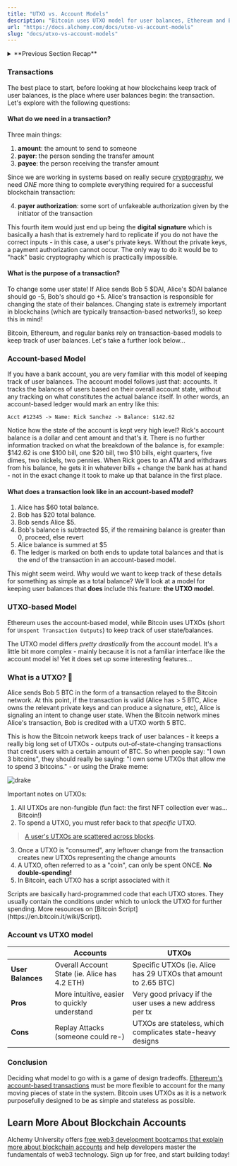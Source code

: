 ```yaml
---
title: "UTXO vs. Account Models"
description: "Bitcoin uses UTXO model for user balances, Ethereum and EVM chains use account model. UTXOs are non-fungible and spent once, accounts track overall balance."
url: "https://docs.alchemy.com/docs/utxo-vs-account-models"
slug: "docs/utxo-vs-account-models"
---
```


<details>
<summary>**Previous Section Recap**</summary>

In the previous section, we looked at peer-to-peer network architecture, one of the main functional pillars of a decentralized distributed network like Bitcoin and Ethereum. The traditional "web2" model, typically relies on server-based network architecture.

| Server-based                                                                                                                                                           | Peer-to-peer (p2p)                                                                                               |                                                     |
| ---------------------------------------------------------------------------------------------------------------------------------------------------------------------- | ---------------------------------------------------------------------------------------------------------------- | --------------------------------------------------- |
| Centralized, clients send a request, central server responds back                                                                                                      | Every node holds a copy of ledger, any node can read/write it under the right conditions (meets consensus rules) |                                                     |
| Developers and applications can be de-platformed (look up what happened to Zynga at Facebook!). Data integrity is vulnerable since server owner can manipulate at whim | Data integrity is protected by consensus rules. Everyone keeps copy of ledger, no central location.              | Very good privacy if user uses a new address per tx |
| Limits innovation                                                                                                                                                      | Permissionless innovation                                                                                        |                                                     |

Nodes in a blockchain peer-to-peer network, like Bitcoin, can leave and re-enter the network at will. Bitcoin has nodes including [full nodes](https://www.alchemy.com/overviews/what-is-an-ethereum-node) and [light nodes](https://www.alchemy.com/overviews/light-node).

* **full node**: contains [entire blockchain file](https://ycharts.com/indicators/bitcoin_blockchain_size).

* **light node**: does not require full blockchain file download, communicates with a full node to allow for lightweight clients to work (ie. wallets)

With traditional web2 server-based platforms, keeping track of user data and information is actually a lot easier than it is on the blockchain. This is because there is a single centralized server that stores the state of user accounts. There's no need for [consensus](/docs/what-are-blockchain-consensus-mechanisms) or resolving discrepancies since there's only one central place that stores information.

However, when you move to a decentralized system, [the problem of storing user balances becomes tricky](/docs/proof-of-work). Decentralized networks like Bitcoin and Ethereum need specific models for keeping track of the state of users. Bitcoin uses the **UTXO model** to keep track of user balances. Ethereum and other EVM chains use the **account model** to keep track of user balances. Let's dig in further...

<Info>
  UTXO stands for **Unspent Transaction Output**. You will see the term UTXO used a bit in this lesson! Bitcoin uses the UTXO model, so we like to include it because it helps us understand tradeoffs in blockchain storage models as well as it will help us compare and contrast to Ethereum and its use of the Account model.
</Info>

You thought we would already be learning [Solidity](/docs/solidity-syntax), huh? Ah well, we are starting from scratch and digging into the fundamentals of what makes blockchains tick. It is important to understand these concepts as they will make you a better-rounded [smart contract engineer](https://university.alchemy.com/ethereum). Let's dig in...
</details>

### Transactions

The best place to start, before looking at how blockchains keep track of user balances, is the place where user balances begin: the transaction. Let's explore with the following questions:

#### What do we need in a transaction?

Three main things:

1. **amount**: the amount to send to someone
2. **payer**: the person sending the transfer amount
3. **payee**: the person receiving the transfer amount

Since we are working in systems based on really secure [cryptography](/docs/public-key-cryptography), we need *ONE* more thing to complete everything required for a successful blockchain transaction:

4. **payer authorization**: some sort of unfakeable authorization given by the initiator of the transaction

This fourth item would just end up being the **digital signature** which is basically a hash that is extremely hard to replicate if you do not have the correct inputs - in this case, a user's private keys. Without the private keys, a payment authorization cannot occur. The only way to do it would be to "hack" basic cryptography which is practically impossible.

#### What is the purpose of a transaction?

To change some user state! If Alice sends Bob 5 $DAI, Alice's $DAI balance should go -5, Bob's should go +5. Alice's transaction is responsible for changing the state of their balances. Changing state is extremely important in blockchains (which are typically transaction-based networks!), so keep this in mind!

Bitcoin, Ethereum, and regular banks rely on transaction-based models to keep track of user balances. Let's take a further look below...

### Account-based Model

If you have a bank account, you are very familiar with this model of keeping track of user balances. The account model follows just that: accounts. It tracks the balances of users based on their overall account state, without any tracking on what constitutes the actual balance itself. In other words, an account-based ledger would mark an entry like this:

```text
Acct #12345 -> Name: Rick Sanchez -> Balance: $142.62
```

Notice how the state of the account is kept very high level? Rick's account balance is a dollar and cent amount and that's it. There is no further information tracked on what the breakdown of the balance is, for example: $142.62 is one $100 bill, one $20 bill, two $10 bills, eight quarters, five dimes, two nickels, two pennies. When Rick goes to an ATM and withdraws from his balance, he gets it in whatever bills + change the bank has at hand - not in the exact change it took to make up that balance in the first place.

#### What does a transaction look like in an account-based model?

1. Alice has $60 total balance.
2. Bob has $20 total balance.
3. Bob sends Alice $5.
4. Bob's balance is subtracted $5, if the remaining balance is greater than 0, proceed, else revert
5. Alice balance is summed at $5
6. The ledger is marked on both ends to update total balances and that is the end of the transaction in an account-based model.

This might seem weird. Why would we want to keep track of these details for something as simple as a total balance? We'll look at a model for keeping user balances that **does** include this feature: **the UTXO model**.

### UTXO-based Model

Ethereum uses the account-based model, while Bitcoin uses UTXOs (short for `Unspent Transaction Outputs`) to keep track of user state/balances.

The UTXO model differs *pretty drastically* from the account model. It's a little bit more complex - mainly because it is not a familiar interface like the account model is! Yet it does set up some interesting features...

### What is a UTXO? 🤔

Alice sends Bob 5 BTC in the form of a transaction relayed to the Bitcoin network. At this point, if the transaction is valid (Alice has > 5 BTC, Alice owns the relevant private keys and can produce a signature, etc), Alice is signaling an intent to change user state. When the Bitcoin network mines Alice's transaction, Bob is credited with a UTXO worth 5 BTC.

This is how the Bitcoin network keeps track of user balances - it keeps a really big long set of UTXOs - outputs out-of-state-changing transactions that credit users with a certain amount of BTC. So when people say: "I own 3 bitcoins", they should really be saying: "I own some UTXOs that allow me to spend 3 bitcoins." - or using the Drake meme:

![drake](drake.jpg)

Important notes on UTXOs:

1. All UTXOs are non-fungible (fun fact: the first NFT collection ever was... Bitcoin!)
2. To spend a UTXO, you must refer back to that *specific* UTXO.

> [A user's UTXOs are scattered across blocks](https://www.horizen.io/blockchain-academy/assets/post_files/technology/expert/4.1-utxo-vs-account/dag-vs-database_M.jpg).

3. Once a UTXO is "consumed", any leftover change from the transaction creates new UTXOs representing the change amounts
4. A UTXO, often referred to as a "coin", can only be spent ONCE. **No double-spending!**
5. In Bitcoin, each UTXO has a script associated with it

<Info>
  Scripts are basically hard-programmed code that each UTXO stores. They usually contain the conditions under which to unlock the UTXO for further spending. More resources on [Bitcoin Script](https://en.bitcoin.it/wiki/Script).
</Info>

### Account vs UTXO model

|                   | Accounts                                      | UTXOs                                                           |
| ----------------- | --------------------------------------------- | --------------------------------------------------------------- |
| **User Balances** | Overall Account State (ie. Alice has 4.2 ETH) | Specific UTXOs (ie. Alice has 29 UTXOs that amount to 2.65 BTC) |
| **Pros**          | More intuitive, easier to quickly understand  | Very good privacy if the user uses a new address per tx         |
| **Cons**          | Replay Attacks (someone could re-)            | UTXOs are stateless, which complicates state-heavy designs      |

### Conclusion

Deciding what model to go with is a game of design tradeoffs. [Ethereum's account-based transactions](/docs/how-ethereum-transactions-work) must be more flexible to account for the many moving pieces of state in the system. Bitcoin uses UTXOs as it is a network purposefully designed to be as simple and stateless as possible.

## Learn More About Blockchain Accounts

Alchemy University offers [free web3 development bootcamps that explain more about blockchain accounts](https://university.alchemy.com/ethereum) and help developers master the fundamentals of web3 technology. Sign up for free, and start building today!
